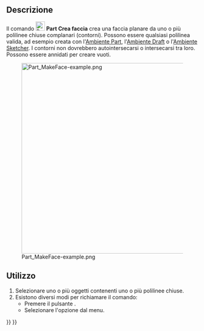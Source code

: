 <languages/>

{{Docnav/it
|[[Part_Chamfer/it|Smussa]]
|[[Part_RuledSurface/it|Superficie rigata]]
|[[Part_Workbench/it|Part]]
|IconL=Part_Chamfer.svg
|IconR=Part_RuledSurface.svg
|IconC=Workbench_Part.svg
}}

{{GuiCommand/it
|Name=Part MakeFace‏‎
|Name/it=Part Crea faccia
|MenuLocation=Parte → Crea faccia da polilinee
|Workbenches=[[Part_Workbench/it|Part]]
|Version=0.19
|SeeAlso=[[Part_RuledSurface/it|Part Superficie rigata]]
}}

<span id="Description"></span>
==Descrizione==

Il comando [[Image:Part_MakeFace.svg|24px]] '''Part Crea faccia''' crea una faccia planare da uno o più polilinee chiuse complanari (contorni). Possono essere qualsiasi polilinea valida, ad esempio creata con l'[[Part_Workbench/it|Ambiente Part]], l'[[Draft_Workbench/it|Ambiente Draft]] o l'[[Sketcher_Workbench/it|Ambiente Sketcher]]. I contorni non dovrebbero autointersecarsi o intersecarsi tra loro. Possono essere annidati per creare vuoti.

[[Image:Part_MakeFace-example.png|500px]]

{{Caption|Facce create da diversi set di polilinee}}

<span id="Usage"></span>
==Utilizzo==

<div class="mw-translate-fuzzy">
# Selezionare uno o più oggetti contenenti uno o più polilinee chiuse.
# Esistono diversi modi per richiamare il comando:
#* Premere il pulsante {{Button|[[Image:Part_MakeFace.svg|16px]] [[Part_MakeFace/it|Crea faccia da polilinea]]}}.
#* Selezionare l'opzione {{MenuCommand|Part → [[Image:Part_MakeFace.svg|16px]] Crea faccia da polilinea}} dal menu.
</div>


{{Docnav/it
|[[Part_Chamfer/it|Smussa]]
|[[Part_RuledSurface/it|Superficie rigata]]
|[[Part_Workbench/it|Part]]
|IconL=Part_Chamfer.svg
|IconR=Part_RuledSurface.svg
|IconC=Workbench_Part.svg
}}

{{Part Tools navi{{#translation:}}}}
{{Userdocnavi{{#translation:}}}}